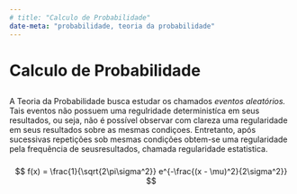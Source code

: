 ```yaml
---
# title: "Calculo de Probabilidade"
date-meta: "probabilidade, teoria da probabilidade"
---
```


# Calculo de Probabilidade {.headline}

##  {#introducao .pagragraohy .visuallyhidden}

A Teoria da Probabilidade busca estudar os chamados *eventos aleatórios.* Tais
eventos não possuem uma regulridade deterministíca em seus resultados, ou seja,
não é possível observar com clareza uma regularidade em seus resultados sobre as
mesmas condiçoes. Entretanto, após sucessivas repetições sob mesmas condições
obtem-se uma regularidade pela frequência de seusresultados, chamada
regularidade estatistica.

###  {#introducao .paragrafo .visuallyhidden}

####  {#introducao .paragrafo .visuallyhidden}

$$
f(x) = \frac{1}{\sqrt{2\pi\sigma^2}} e^{-\frac{(x - \mu)^2}{2\sigma^2}}
$$

